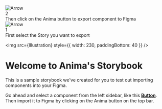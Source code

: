 
<Meta title="Getting started" />

<style>
  {`
  .sbdocs-wrapper {
    padding-top: 220px;
  }
  .sbdocs-content {
    text-align: center;
    max-width: 660px;
  }
  .arrow-one{
    position: absolute;
    left: 432px;
    top: 12px;
    text-align: left;
    animation: fade-in 1.2s cubic-bezier(0.390, 0.575, 0.565, 1.000) 0.55s both;
  }
  .arrow-two{
    text-align: left;
    position: absolute;
    left: 18px;
    top: 134px;
    animation: fade-in 1.2s cubic-bezier(0.390, 0.575, 0.565, 1.000) both;
  }
  .circle{
    width: 32px;
    height: 32px;
    background: #FF6250;
    border-radius: 63px;
    text-align: center;
    display: flex;
    align-items: center;
    justify-content: center;
    font-weight: bold;
    font-size: 18px;
    color: white;
  }
  .message {
    display: flex;
    flex-direction: row;
    gap: 12px;
  }
  .message > span {
    width: 136px;
    text-align: left;
    padding-top: 8px;
    font-size: 14px;
    line-height: 22px;
  }


  @-webkit-keyframes fade-in {
    0% {
      opacity: 0;
    }
    100% {
      opacity: 1;
    }
  }
  @keyframes fade-in {
    0% {
      opacity: 0;
    }
    100% {
      opacity: 1;
    }
  }


`}
</style>

<div className="arrow-one">
  <img
    src={Arrow}
    alt="Arrow"
    style={{ transform: "rotate(-45deg)", width: "42px" }}
  />
  <div className="message" style={{ paddingTop: "10px", marginLeft: "-10px" }}>
    <div className="circle">2</div>
    <span>Then click on the Anima button to export component to Figma</span>
  </div>
</div>
<div className="arrow-two">
  <img
    src={Arrow}
    alt="Arrow"
    style={{ transform: "rotate(-135deg)", width: "42px" }}
  />
  <div className="message" style={{ paddingLeft: "24px" }}>
    <div className="circle">1</div>
    <span>First select the Story you want to export</span>
  </div>
</div>

<img src={Illustration} style={{ width: 230, paddingBottom: 40 }} />

# Welcome to Anima's Storybook

This is a sample storybook we've created for you to test out importing components into your Figma.

Go ahead and select a component from the left sidebar, like this [**Button**](/story/material-ui-button--button).
Then import it to Figma by clicking on the Anima button on the top bar.

